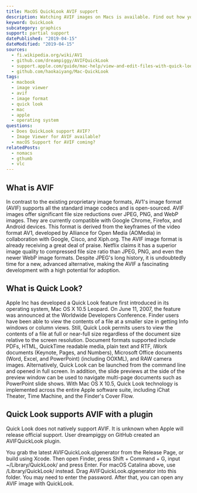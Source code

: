 ```yaml
---
title: MacOS QuickLook AVIF support
description: Watching AVIF images on Macs is available. Find out how you can open AVIF images in MacOS QuickLook.
keyword: QuickLook
subcategory: graphics
support: partial support
datePublished: "2019-04-15"
dateModified: "2019-04-15"
sources:
  - fi.wikipedia.org/wiki/AV1
  - github.com/dreampiggy/AVIFQuickLook
  - support.apple.com/guide/mac-help/view-and-edit-files-with-quick-look-mh14119/mac
  - github.com/haokaiyang/Mac-QuickLook
tags:
  - macbook
  - image viewer
  - avif
  - image format
  - quick look
  - mac
  - apple
  - operating system
questions:
  - Does QuickLook support AVIF?
  - Image Viewer for AVIF available?
  - macOS Support for AVIF coming?
relatedPosts:
  - nomacs
  - gthumb
  - vlc
---
```


## What is AVIF

In contrast to the existing proprietary image formats, AV1's image format (AVIF) supports all the standard image codecs and is open-sourced. AVIF images offer significant file size reductions over JPEG, PNG, and WebP images. They are currently compatible with Google Chrome, Firefox, and Android devices. This format is derived from the keyframes of the video format AV1, developed by Alliance for Open Media (AOMedia) in collaboration with Google, Cisco, and Xiph.org. The AVIF image format is already receiving a great deal of praise. Netflix claims it has a superior image quality to compressed file size ratio than JPEG, PNG, and even the newer WebP image formats. Despite JPEG's long history, it is undoubtedly time for a new, advanced alternative, making the AVIF a fascinating development with a high potential for adoption.

## What is Quick Look?

Apple Inc has developed a Quick Look feature first introduced in its operating system, Mac OS X 10.5 Leopard. On June 11, 2007, the feature was announced at the Worldwide Developers Conference. Finder users have been able to view the contents of a file at a smaller size in getting Info windows or column views. Still, Quick Look permits users to view the contents of a file at full or near-full size regardless of the document size relative to the screen resolution. Document formats supported include PDFs, HTML, QuickTime readable media, plain text and RTF, iWork documents (Keynote, Pages, and Numbers), Microsoft Office documents (Word, Excel, and PowerPoint) (including OOXML), and RAW camera images. Alternatively, Quick Look can be launched from the command line and opened in full screen. In addition, the slide previews at the side of the preview window can be used to navigate multi-page documents such as PowerPoint slide shows. With Mac OS X 10.5, Quick Look technology is implemented across the entire Apple software suite, including iChat Theater, Time Machine, and the Finder's Cover Flow.

## Quick Look supports AVIF with a plugin

Quick Look does not natively support AVIF. It is unknown when Apple will release official support. User dreampiggy on GitHub created an AVIFQuickLook plugin.

<Link
  href="github.com/dreampiggy/AVIFQuickLook"
  text="GitHub Link"
  className="block"
/>

You grab the latest AVIFQuickLook.qlgenerator from the Release Page, or build using Xcode. Then open Finder, press Shift + Command + G, input ~/Library/QuickLook/ and press Enter. For macOS Catalina above, use /Library/QuickLook/ instead. Drag AVIFQuickLook.qlgenerator into this folder. You may need to enter the password. After that, you can open any AVIF image with QuickLook.
